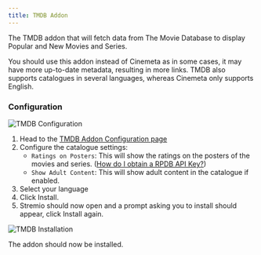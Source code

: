 ```yaml
---
title: TMDB Addon
---
```




<StremioAddonButtons id="tmdb-addon" manifest="https://94c8cb9f702d-tmdb-addon.baby-beamup.club/manifest.json" configurable={true} source="https://github.com/mrcanelas/tmdb-addon" /> 


The TMDB addon that will fetch data from The Movie Database to display Popular and New Movies and Series. 

You should use this addon instead of Cinemeta as in some cases, it may have more up-to-date metadata, resulting in more links. 
TMDB also supports catalogues in several languages, whereas Cinemeta only supports English.

<h3>Configuration</h3>

![TMDB Configuration](/img/stremio/tmdb_setup_1.png)

1. Head to the [TMDB Addon Configuration page](https://94c8cb9f702d-tmdb-addon.baby-beamup.club/configure)
2. Configure the catalogue settings: 
    - `Ratings on Posters`: This will show the ratings on the posters of the movies and series. ([How do I obtain a RPDB API Key?](/stremio/faq#how-do-i-obtain-a-rpdb-api-key))
    - `Show Adult Content`: This will show adult content in the catalogue if enabled. 
3. Select your language 
4. Click Install. 
5. Stremio should now open and a prompt asking you to install should appear, click Install again.

![TMDB Installation](/img/stremio/tmdb_setup_2.png)

The addon should now be installed.